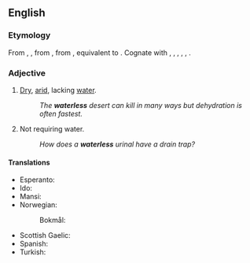 ==English==

===Etymology===
From {{inh|en|enm|waterles}}, {{m|enm|waterlees}}, from {{inh|en|ang|wæterlēas|t=waterless}}, from {{inh|en|gem-pro|*watōrlausaz}}, equivalent to {{af|en|water|-less}}. Cognate with {{cog|stq|woaterloos|t=waterless}}, {{cog|fy|wetterleas|t=waterless}}, {{cog|nl|waterloos|t=waterless}}, {{cog|de|wasserlos|t=waterless}}, {{cog|sv|vattenlös|t=watterless}}, {{cog|is|vatnslaus|t=waterless}}.

===Adjective===
{{en-adj|-}}

# [[dry|Dry]], [[arid]], lacking [[water]].
#: ''The '''waterless''' desert can kill in many ways but dehydration is often fastest.''
# Not requiring water.
#: ''How does a '''waterless''' urinal have a drain trap?''

====Translations====
{{trans-top|lacking water}}
* Esperanto: {{t|eo|senakva}}
* Ido: {{t+|io|senaqua}}
* Mansi: {{t|mns|виттāл|tr=vittāl}}
* Norwegian:
*: Bokmål: {{t|nb|vannløs}}
{{trans-mid}}
* Scottish Gaelic: {{t|gd|gun}} {{t+|gd|uisge}} {{gloss|without water}}
* Spanish: {{t+|es|sin}} {{t+|es|agua}} {{gloss|without water}}
* Turkish: {{t+|tr|susuz}}
{{trans-bottom}}